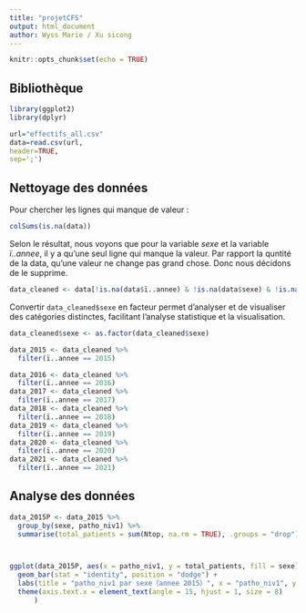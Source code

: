```yaml
---
title: "projetCFS"
output: html_document
author: Wyss Marie / Xu sicong
---
```


```r
knitr::opts_chunk$set(echo = TRUE)
```

## Bibliothèque
```r
library(ggplot2)
library(dplyr)
```

```r
url="effectifs_all.csv"
data=read.csv(url,
header=TRUE,
sep=';')
```

## Nettoyage des données

Pour chercher les lignes qui manque de valeur :

```r
colSums(is.na(data))
```
Selon le résultat, nous voyons que pour la variable *sexe* et la variable *ï..annee*, il y a qu'une seul ligne qui manque la valeur. Par rapport la quntité de la data, qu'une valeur ne change pas grand chose. Donc nous décidons de le supprime.

```r
data_cleaned <- data[!is.na(data$ï..annee) & !is.na(data$sexe) & !is.na(data$Ntop), ]
```
Convertir `data_cleaned$sexe` en facteur permet d'analyser et de visualiser des catégories distinctes, facilitant l'analyse statistique et la visualisation.
```r
data_cleaned$sexe <- as.factor(data_cleaned$sexe)
```

```r
data_2015 <- data_cleaned %>%
  filter(ï..annee == 2015)

data_2016 <- data_cleaned %>%
  filter(ï..annee == 2016)
data_2017 <- data_cleaned %>%
  filter(ï..annee == 2017)
data_2018 <- data_cleaned %>%
  filter(ï..annee == 2018)
data_2019 <- data_cleaned %>%
  filter(ï..annee == 2019)
data_2020 <- data_cleaned %>%
  filter(ï..annee == 2020)
data_2021 <- data_cleaned %>%
  filter(ï..annee == 2021)
```
## Analyse des données
```r

  
data_2015P <- data_2015 %>%
  group_by(sexe, patho_niv1) %>%
  summarise(total_patients = sum(Ntop, na.rm = TRUE), .groups = "drop")



ggplot(data_2015P, aes(x = patho_niv1, y = total_patients, fill = sexe)) +
  geom_bar(stat = "identity", position = "dodge") +
  labs(title = "patho_niv1 par sexe（annee 2015）", x = "patho_niv1", y = "nombre de patients") +
  theme(axis.text.x = element_text(angle = 15, hjust = 1, size = 8)
      )

```


